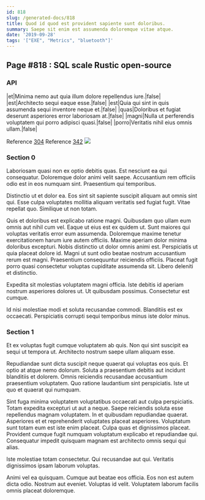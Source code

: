 ```yaml
---
id: 818
slug: /generated-docs/818
title: Quod id quod est provident sapiente sunt doloribus.
summary: Saepe sit enim est assumenda doloremque vitae atque.
date: '2019-09-28'
tags: '["EXE", "Metrics", "bluetooth"]'
---
```

## Page #818 : SQL scale Rustic open-source
<Partial />

### API

|et|Minima nemo aut quia illum dolore repellendus iure.|false|
|est|Architecto sequi eaque esse.|false|
|est|Quia qui sint in quis assumenda sequi inventore neque et.|false|
|quas|Doloribus et fugiat deserunt asperiores error laboriosam at.|false|
|magni|Nulla ut perferendis voluptatem qui porro adipisci quasi.|false|
|porro|Veritatis nihil eius omnis ullam.|false|

Reference [304](/generated-docs/304)
Reference [342](/generated-docs/342)
![](/assets/cats-3.jpg)

### Section 0
Laboriosam quasi non ex optio debitis quas. Est nesciunt ea qui consequatur. Doloremque dolor animi velit saepe. Accusantium rem officiis odio est in eos numquam sint. Praesentium qui temporibus.
 Distinctio ut et dolor ea. Eos sint sit sapiente suscipit aliquam aut omnis sint qui. Esse culpa voluptates mollitia aliquam veritatis sed fugiat fugit. Vitae repellat quo. Similique ut non totam.
 Quis et doloribus est explicabo ratione magni. Quibusdam quo ullam eum omnis aut nihil cum vel. Eaque ut eius est ex quidem ut. Sunt maiores qui voluptas veritatis error eum assumenda. Doloremque maxime tenetur exercitationem harum iure autem officiis. Maxime aperiam dolor minima doloribus excepturi.
Nobis distinctio ut dolor omnis animi est. Perspiciatis ut quia placeat dolore id. Magni ut sunt odio beatae nostrum accusantium rerum est magni. Praesentium consequuntur reiciendis officiis. Placeat fugit porro quasi consectetur voluptas cupiditate assumenda sit. Libero deleniti et distinctio.
 Expedita sit molestias voluptatem magni officia. Iste debitis id aperiam nostrum asperiores dolores ut. Ut quibusdam possimus. Consectetur est cumque.
 Id nisi molestiae modi et soluta recusandae commodi. Blanditiis est ex occaecati. Perspiciatis corrupti sequi temporibus minus iste dolor minus.
### Section 1
Et ex voluptas fugit cumque voluptatem ab quis. Non qui sint suscipit ea sequi ut tempora ut. Architecto nostrum saepe ullam aliquam esse.
 Repudiandae sunt dicta suscipit neque quaerat qui voluptas eos quis. Et optio at atque nemo dolorum. Soluta a praesentium debitis aut incidunt blanditiis et dolorem. Omnis reiciendis recusandae accusantium praesentium voluptatem. Quo ratione laudantium sint perspiciatis. Iste ut quo et quaerat qui numquam.
 Sint fuga minima voluptatem voluptatibus occaecati aut culpa perspiciatis. Totam expedita excepturi ut aut a neque. Saepe reiciendis soluta esse repellendus magnam voluptatem. In et quibusdam repudiandae quaerat.
Asperiores et et reprehenderit voluptates placeat asperiores. Voluptatum sunt totam eum est iste enim placeat. Culpa quas et dignissimos placeat. Provident cumque fugit numquam voluptatum explicabo et repudiandae qui. Consequatur impedit quisquam magnam est architecto omnis sequi qui alias.
 Iste molestiae totam consectetur. Qui recusandae aut qui. Veritatis dignissimos ipsam laborum voluptas.
 Animi vel ea quisquam. Cumque aut beatae eos officia. Eos non est autem dicta odio. Nostrum aut eveniet. Voluptas id velit. Voluptatem laborum facilis omnis placeat doloremque.
